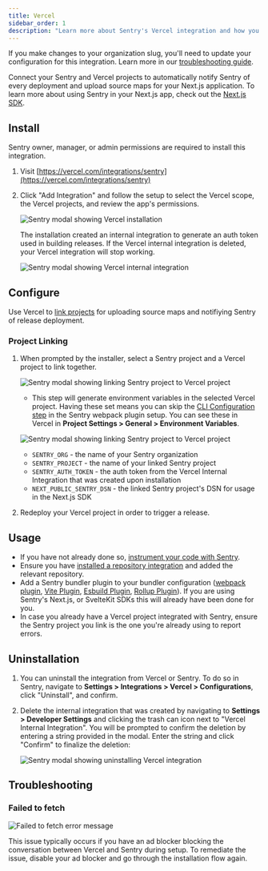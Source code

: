 ```yaml
---
title: Vercel
sidebar_order: 1
description: "Learn more about Sentry's Vercel integration and how you can sync release deployments and source map uploads."
---
```


<Alert level="warning">

If you make changes to your organization slug, you'll need to update your configuration for this integration. Learn more in our [troubleshooting guide](/organization/integrations/troubleshooting).

</Alert>

Connect your Sentry and Vercel projects to automatically notify Sentry of every deployment and upload source maps for your Next.js application.
To learn more about using Sentry in your Next.js app, check out the [Next.js SDK](/platforms/javascript/guides/nextjs/).

## Install

<Alert>

Sentry owner, manager, or admin permissions are required to install this integration.

</Alert>

1. Visit [https://vercel.com/integrations/sentry](https://vercel.com/integrations/sentry)

2. Click "Add Integration" and follow the setup to select the Vercel scope, the Vercel projects, and review the app's permissions.

   ![Sentry modal showing Vercel installation](./img/vercel_install.png)

   <Alert title="Important" level="warning">
     The installation created an internal integration to generate an auth token
     used in building releases. If the Vercel internal integration is deleted,
     your Vercel integration will stop working.
   </Alert>

   ![Sentry modal showing Vercel internal integration](./img/vercel_internal_integration.png)

## Configure

Use Vercel to [link projects](#project-linking) for uploading source maps and notifiying Sentry of release deployment.

### Project Linking

1. When prompted by the installer, select a Sentry project and a Vercel project to link together.

   ![Sentry modal showing linking Sentry project to Vercel project](./img/vercel_link_project.png)

   - This step will generate environment variables in the selected Vercel project. Having these set means you can skip the [CLI Configuration step](https://github.com/getsentry/sentry-webpack-plugin#cli-configuration) in the Sentry webpack plugin setup. You can see these in Vercel in **Project Settings > General > Environment Variables**.

   ![Sentry modal showing linking Sentry project to Vercel project](./img/vercel_env_vars.png)

   - `SENTRY_ORG` - the name of your Sentry organization
   - `SENTRY_PROJECT` - the name of your linked Sentry project
   - `SENTRY_AUTH_TOKEN` - the auth token from the Vercel Internal Integration that was created upon installation
   - `NEXT_PUBLIC_SENTRY_DSN` - the linked Sentry project's DSN for usage in the Next.js SDK

2. Redeploy your Vercel project in order to trigger a release.

## Usage

- If you have not already done so, [instrument your code with Sentry](/platforms/javascript/).
- Ensure you have [installed a repository integration](/product/releases/setup/release-automation/) and added the relevant repository.
- Add a Sentry bundler plugin to your bundler configuration ([webpack plugin](https://www.npmjs.com/package/@sentry/webpack-plugin), [Vite Plugin](https://www.npmjs.com/package/@sentry/vite-plugin), [Esbuild Plugin](https://www.npmjs.com/package/@sentry/esbuild-plugin), [Rollup Plugin](https://www.npmjs.com/package/@sentry/rollup-plugin)). If you are using Sentry's Next.js, or SvelteKit SDKs this will already have been done for you.
- In case you already have a Vercel project integrated with Sentry, ensure the Sentry project you link is the one you're already using to report errors.

## Uninstallation

1. You can uninstall the integration from Vercel or Sentry. To do so in Sentry, navigate to **Settings > Integrations > Vercel > Configurations**, click "Uninstall", and confirm.

2. Delete the internal integration that was created by navigating to **Settings > Developer Settings** and clicking the trash can icon next to "Vercel Internal Integration". You will be prompted to confirm the deletion by entering a string provided in the modal. Enter the string and click "Confirm" to finalize the deletion:

   ![Sentry modal showing uninstalling Vercel integration](./img/vercel_delete_internal_integration.png)

## Troubleshooting

### Failed to fetch

![Failed to fetch error message](./img/vercel_failed_to_fetch.png)

This issue typically occurs if you have an ad blocker blocking the conversation between Vercel and Sentry during setup. To remediate the issue, disable your ad blocker and go through the installation flow again.
